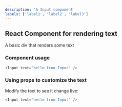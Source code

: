 ```yaml
---
description: 'A Input component'
labels: ['label1', 'label2', 'label3']
---
```



## React Component for rendering text

A basic div that renders some text

### Component usage
```js
<Input text="hello from Input" />
```

### Using props to customize the text

Modify the text to see it change live:
```js live
<Input text="hello from Input" />
```

